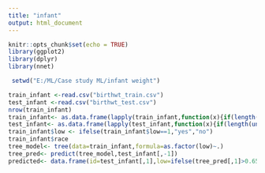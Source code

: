 ---
title: "infant"
output: html_document
---

```{r setup, include=FALSE}
knitr::opts_chunk$set(echo = TRUE)
library(ggplot2)
library(dplyr)
library(nnet)
```

```{r}
 setwd("E:/ML/Case study ML/infant weight")

train_infant <-read.csv("birthwt_train.csv") 
test_infant <-read.csv("birthwt_test.csv") 
nrow(train_infant)
train_infant<- as.data.frame(lapply(train_infant,function(x){if(length(unique(x))<=3){as.factor(x)}else{x}}))
test_infant<- as.data.frame(lapply(test_infant,function(x){if(length(unique(x))<=3){as.factor(x)}else{x}}))
train_infant$low <- ifelse(train_infant$low==1,"yes","no")
train_infant$race
tree_model<- tree(data=train_infant,formula=as.factor(low)~.)
tree_pred<- predict(tree_model,test_infant[,-1])
predicted<- data.frame(id=test_infant[,1],low=ifelse(tree_pred[,1]>0.65,0,1))

```


```{r}



```

